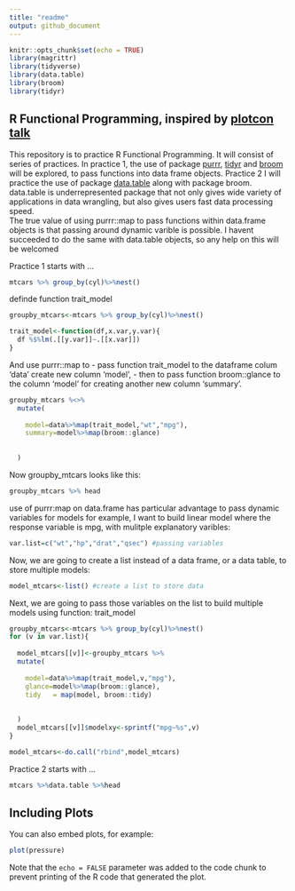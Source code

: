 ```yaml
---
title: "readme"
output: github_document
---
```


```r
knitr::opts_chunk$set(echo = TRUE)
library(magrittr)
library(tidyverse)
library(data.table)
library(broom)
library(tidyr)
```

## R Functional Programming, inspired by [plotcon talk](https://rstudio-pubs-static.s3.amazonaws.com/237010_6d37553296a34a6c899f2660911f1b17.html) 
This repository is to practice R Functional Programming. It will consist of series of practices. In practice 1, the use of package [purrr](https://github.com/tidyverse/purrr), [tidyr](http://tidyr.tidyverse.org/) and [broom](https://cran.r-project.org/web/packages/broom/vignettes/broom.html) will be explored, to pass functions into data frame objects. Practice 2 I will practice the use of package [data.table](https://cran.r-project.org/web/packages/data.table/vignettes/datatable-intro.html) along with package broom. data.table is underrepresented package that not only gives wide variety of applications in data wrangling, but also gives users fast data processing speed.  
The true value of using purrr::map to pass functions within data.frame objects is that passing around dynamic varible is possible. I havent succeeded to do the same with data.table objects, so any help on this will be welcomed

Practice 1 starts with ...
```r
mtcars %>% group_by(cyl)%>%nest()
```

definde function trait_model

```r
groupby_mtcars<-mtcars %>% group_by(cyl)%>%nest()

trait_model<-function(df,x.var,y.var){
  df %$%lm(.[[y.var]]~.[[x.var]])  
}

```


And use purrr::map to 
- pass function trait_model to the dataframe colum 'data' create new column 'model', 
- then to pass function broom::glance to the column 'model' for creating another new column 'summary'.
```r
groupby_mtcars %<>% 
  mutate(
    
    model=data%>%map(trait_model,"wt","mpg"),
    summary=model%>%map(broom::glance)
    
    
  )

```
Now groupby_mtcars looks like this:
```r
groupby_mtcars %>% head

```

use of purrr:map on data.frame has particular advantage to pass dynamic variables for models 
for example, I want to build linear model where the response variable is mpg, with mulitple explanatory varibles: 
```r

var.list=c("wt","hp","drat","qsec") #passing variables 


```

Now, we are going to create a list instead of a data frame, or a data table, to store multiple models:
```r

model_mtcars<-list() #create a list to store data
```


Next, we are going to pass those variables on the list to build multiple models using function: trait_model
```r
groupby_mtcars<-mtcars %>% group_by(cyl)%>%nest()
for (v in var.list){
  
  model_mtcars[[v]]<-groupby_mtcars %>% 
  mutate(
    
    model=data%>%map(trait_model,v,"mpg"),
    glance=model%>%map(broom::glance),
    tidy   = map(model, broom::tidy)
    
    
  )
  model_mtcars[[v]]$modelxy<-sprintf("mpg~%s",v)
}

model_mtcars<-do.call("rbind",model_mtcars)
``` 


Practice 2 starts with ...
```r
mtcars %>%data.table %>%head
```

## Including Plots

You can also embed plots, for example:

```r
plot(pressure)
```

Note that the `echo = FALSE` parameter was added to the code chunk to prevent printing of the R code that generated the plot.
